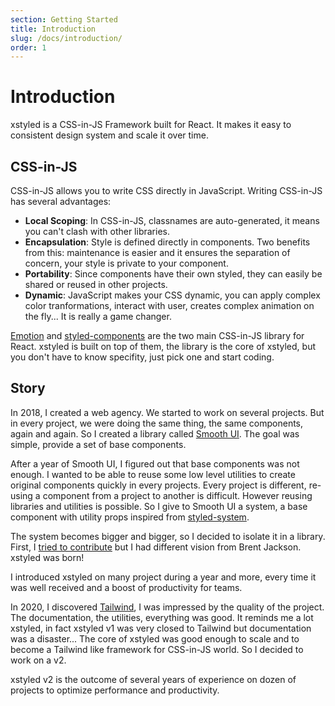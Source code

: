 ```yaml
---
section: Getting Started
title: Introduction
slug: /docs/introduction/
order: 1
---
```


# Introduction

xstyled is a CSS-in-JS Framework built for React. It makes it easy to consistent design system and scale it over time.

<carbon-ad />

## CSS-in-JS

CSS-in-JS allows you to write CSS directly in JavaScript. Writing CSS-in-JS has several advantages:

- **Local Scoping**: In CSS-in-JS, classnames are auto-generated, it means you can't clash with other libraries.
- **Encapsulation**: Style is defined directly in components. Two benefits from this: maintenance is easier and it ensures the separation of concern, your style is private to your component.
- **Portability**: Since components have their own styled, they can easily be shared or reused in other projects.
- **Dynamic**: JavaScript makes your CSS dynamic, you can apply complex color tranformations, interact with user, creates complex animation on the fly... It is really a game changer.

[Emotion](https://emotion.sh/) and [styled-components](https://styled-components.com/) are the two main CSS-in-JS library for React. xstyled is built on top of them, the library is the core of xstyled, but you don't have to know specifity, just pick one and start coding.

## Story

In 2018, I created a web agency. We started to work on several projects. But in every project, we were doing the same thing, the same components, again and again. So I created a library called [Smooth UI](https://github.com/smooth-code/smooth-ui/). The goal was simple, provide a set of base components.

After a year of Smooth UI, I figured out that base components was not enough. I wanted to be able to reuse some low level utilities to create original components quickly in every projects. Every project is different, re-using a component from a project to another is difficult. However reusing libraries and utilities is possible. So I give to Smooth UI a system, a base component with utility props inspired from [styled-system](https://styled-system.com/).

The system becomes bigger and bigger, so I decided to isolate it in a library. First, I [tried to contribute](https://github.com/styled-system/styled-system/pull/479) but I had different vision from Brent Jackson. xstyled was born!

I introduced xstyled on many project during a year and more, every time it was well received and a boost of productivity for teams.

In 2020, I discovered [Tailwind](https://tailwindcss.com/), I was impressed by the quality of the project. The documentation, the utilities, everything was good. It reminds me a lot xstyled, in fact xstyled v1 was very closed to Tailwind but documentation was a disaster... The core of xstyled was good enough to scale and to become a Tailwind like framework for CSS-in-JS world. So I decided to work on a v2.

xstyled v2 is the outcome of several years of experience on dozen of projects to optimize performance and productivity.
